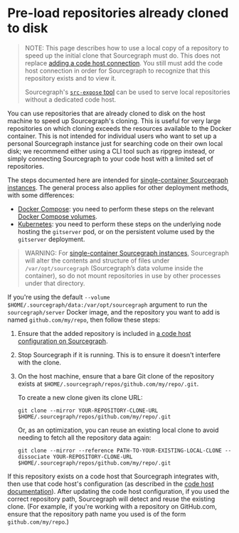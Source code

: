 # Pre-load repositories already cloned to disk

> NOTE: This page describes how to use a local copy of a repository to speed up the initial clone that Sourcegraph must do. This does not replace [adding a code host connection](/admin/repo/add). You still must add the code host connection in order for Sourcegraph to recognize that this repository exists and to view it.
>
>Sourcegraph's [`src-expose` tool](/admin/code_hosts/non-git) can be used to serve local repositories without a dedicated code host.

You can use repositories that are already cloned to disk on the host machine to speed up Sourcegraph's cloning. This is useful for very large repositories on which cloning exceeds the resources available to the Docker container. This is not intended for individual users who want to set up a personal Sourcegraph instance just for searching code on their own local disk; we recommend either using a CLI tool such as ripgrep instead, or simply connecting Sourcegraph to your code host with a limited set of repositories.

The steps documented here are intended for [single-container Sourcegraph instances](/admin/deploy/docker-single-container/). The general process also applies for other deployment methods, with some differences:

- [Docker Compose](/admin/deploy/docker-compose/): you need to perform these steps on the relevant [Docker Compose volumes](/admin/deploy/docker-compose/#manage-storage).
- [Kubernetes](/admin/deploy/kubernetes/): you need to perform these steps on the underlying node hosting the `gitserver` pod, or on the persistent volume used by the `gitserver` deployment.

> WARNING: For [single-container Sourcegraph instances](/admin/deploy/docker-single-container/), Sourcegraph will alter the contents and structure of files under `/var/opt/sourcegraph` (Sourcegraph’s data volume inside the container), so do not mount repositories in use by other processes under that directory.

If you're using the default `--volume $HOME/.sourcegraph/data:/var/opt/sourcegraph` argument to run the `sourcegraph/server` Docker image, and the repository you want to add is named `github.com/my/repo`, then follow these steps:

1.  Ensure that the added repository is included in [a code host configuration on Sourcegraph](/admin/code_hosts/).

2.  Stop Sourcegraph if it is running. This is to ensure it doesn't interfere with the clone.

3.  On the host machine, ensure that a bare Git clone of the repository exists at `$HOME/.sourcegraph/repos/github.com/my/repo/.git`.

    To create a new clone given its clone URL:

    ```
    git clone --mirror YOUR-REPOSITORY-CLONE-URL $HOME/.sourcegraph/repos/github.com/my/repo/.git
    ```

    Or, as an optimization, you can reuse an existing local clone to avoid needing to fetch all the repository data again:

    ```
    git clone --mirror --reference PATH-TO-YOUR-EXISTING-LOCAL-CLONE --dissociate YOUR-REPOSITORY-CLONE-URL $HOME/.sourcegraph/repos/github.com/my/repo/.git
    ```

If this repository exists on a code host that Sourcegraph integrates with, then use that code host's configuration (as described in the [code host documentation](/admin/code_hosts/)). After updating the code host configuration, if you used the correct repository path, Sourcegraph will detect and reuse the existing clone. (For example, if you're working with a repository on GitHub.com, ensure that the repository path name you used is of the form `github.com/my/repo`.)
